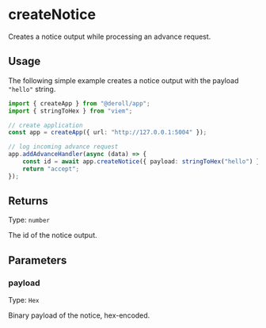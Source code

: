 # createNotice

Creates a notice output while processing an advance request.

## Usage

The following simple example creates a notice output with the payload `"hello"` string.

```ts twoslash
import { createApp } from "@deroll/app";
import { stringToHex } from "viem";

// create application
const app = createApp({ url: "http://127.0.0.1:5004" });

// log incoming advance request
app.addAdvanceHandler(async (data) => {
    const id = await app.createNotice({ payload: stringToHex("hello") }); // [!code focus]
    return "accept";
});
```

## Returns

Type: `number`

The id of the notice output.

## Parameters

### payload

Type: `Hex`

Binary payload of the notice, hex-encoded.
